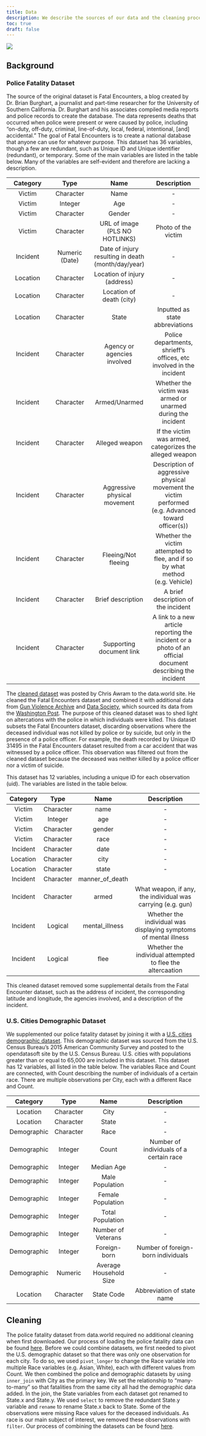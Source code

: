 ```yaml
---
title: Data
description: We describe the sources of our data and the cleaning process.
toc: true
draft: false
---
```


![](images/data-pg-photo-crime-tape.jpeg)

## Background

### Police Fatality Dataset

The source of the original dataset is Fatal Encounters, a blog created by Dr. Brian Burghart, a journalist and part-time researcher for the University of Southern California. Dr. Burghart and his associates compiled media reports and police records to create the database. The data represents deaths that occurred when police were present or were caused by police, including "on-duty, off-duty, criminal, line-of-duty, local, federal, intentional, \[and\] accidental." The goal of Fatal Encounters is to create a national database that anyone can use for whatever purpose. This dataset has 36 variables, though a few are redundant, such as Unique ID and Unique identifier (redundant), or temporary. Some of the main variables are listed in the table below. Many of the variables are self-evident and therefore are lacking a description.

| Category |      Type      |                        Name                        |                                                Description                                                |
|:--------------:|:--------------:|:------------------:|:------------------:|
|  Victim  |   Character    |                        Name                        |                                                    \-                                                     |
|  Victim  |    Integer     |                        Age                         |                                                    \-                                                     |
|  Victim  |   Character    |                       Gender                       |                                                    \-                                                     |
|  Victim  |   Character    |           URL of image (PLS NO HOTLINKS)           |                                            Photo of the victim                                            |
| Incident | Numeric (Date) | Date of injury resulting in death (month/day/year) |                                                    \-                                                     |
| Location |   Character    |            Location of injury (address)            |                                                    \-                                                     |
| Location |   Character    |              Location of death (city)              |                                                    \-                                                     |
| Location |   Character    |                       State                        |                                      Inputted as state abbreviations                                      |
| Incident |   Character    |            Agency or agencies involved             |                    Police departments, shrieff's offices, etc involved in the incident                    |
| Incident |   Character    |                   Armed/Unarmed                    |                        Whether the victim was armed or unarmed during the incident                        |
| Incident |   Character    |                   Alleged weapon                   |                          If the victim was armed, categorizes the alleged weapon                          |
| Incident |   Character    |            Aggressive physical movement            |    Description of aggressive physical movement the victim performed (e.g. Advanced toward officer(s))     |
| Incident |   Character    |                Fleeing/Not fleeing                 |               Whether the victim attempted to flee, and if so by what method (e.g. Vehicle)               |
| Incident |   Character    |                 Brief description                  |                                    A brief description of the incident                                    |
| Incident |   Character    |              Supporting document link              | A link to a new article reporting the incident or a photo of an official document describing the incident |

The [cleaned dataset](https://data.world/awram/us-police-involved-fatalities) was posted by Chris Awram to the data.world site. He cleaned the Fatal Encounters dataset and combined it with additional data from [Gun Violence Archive](https://www.gunviolencearchive.org/) and [Data Society](https://data.world/data-society/fatal-police-shootings), which sourced its data from the [Washington Post](https://github.com/washingtonpost/data-police-shootings). The purpose of this cleaned dataset was to shed light on altercations with the police in which individuals were killed. This dataset subsets the Fatal Encounters dataset, discarding observations where the deceased individual was not killed by police or by suicide, but only in the presence of a police officer. For example, the death recorded by Unique ID 31495 in the Fatal Encounters dataset resulted from a car accident that was witnessed by a police officer. This observation was filtered out from the cleaned dataset because the deceased was neither killed by a police officer nor a victim of suicide.

This dataset has 12 variables, including a unique ID for each observation (uid). The variables are listed in the table below.

| Category |   Type    |      Name       |                           Description                            |
|:--------:|:---------:|:---------------:|:----------------------------------------------------------------:|
|  Victim  | Character |      name       |                                \-                                |
|  Victim  |  Integer  |       age       |                                \-                                |
|  Victim  | Character |     gender      |                                \-                                |
|  Victim  | Character |      race       |                                \-                                |
| Incident | Character |      date       |                                \-                                |
| Location | Character |      city       |                                \-                                |
| Location | Character |      state      |                                \-                                |
| Incident | Character | manner_of_death |                                                                  |
| Incident | Character |      armed      |   What weapon, if any, the individual was carrying (e.g. gun)    |
| Incident |  Logical  | mental_illness  | Whether the individual was displaying symptoms of mental illness |
| Incident |  Logical  |      flee       |    Whether the individual attempted to flee the altercaation     |

This cleaned dataset removed some supplemental details from the Fatal Encounter dataset, such as the address of incident, the corresponding latitude and longitude, the agencies involved, and a description of the incident.

### U.S. Cities Demographic Dataset

We supplemented our police fatality dataset by joining it with a [U.S. cities demographic dataset](https://public.opendatasoft.com/explore/dataset/us-cities-demographics/information/). This demographic dataset was sourced from the U.S. Census Bureau's 2015 American Community Survey and posted to the opendatasoft site by the U.S. Census Bureau. U.S. cities with populations greater than or equal to 65,000 are included in this dataset. This dataset has 12 variables, all listed in the table below. The variables Race and Count are connected, with Count describing the number of individuals of a certain race. There are multiple observations per City, each with a different Race and Count.

|  Category   |   Type    |          Name          |               Description                |
|:-----------:|:---------:|:----------------------:|:----------------------------------------:|
|  Location   | Character |          City          |                    \-                    |
|  Location   | Character |         State          |                    \-                    |
| Demographic | Character |          Race          |                    \-                    |
| Demographic |  Integer  |         Count          | Number of individuals of a certain race  |
| Demographic |  Integer  |       Median Age       |                    \-                    |
| Demographic |  Integer  |    Male Population     |                    \-                    |
| Demographic |  Integer  |   Female Population    |                    \-                    |
| Demographic |  Integer  |    Total Population    |                    \-                    |
| Demographic |  Integer  |   Number of Veterans   |                    \-                    |
| Demographic |  Integer  |      Foreign-born      |    Number of foreign-born individuals    |
| Demographic |  Numeric  | Average Household Size |                    \-                    |
|  Location   | Character |       State Code       |        Abbreviation of state name        |

## Cleaning

The police fatality dataset from data.world required no additional cleaning when first downloaded. Our process of loading the police fatality data can be found [here](http://load_and_clean_data.r/). Before we could combine datasets, we first needed to pivot the U.S. demographic dataset so that there was only one observation for each city. To do so, we used `pivot_longer` to change the Race variable into multiple Race variables (e.g. Asian, White), each with different values from Count. We then combined the police and demographic datasets by using `inner_join` with City as the primary key. We set the relationship to "many-to-many" so that fatalities from the same city all had the demographic data added. In the join, the State variables from each dataset got renamed to State.x and State.y. We used `select` to remove the redundant State.y variable and `rename` to rename State.x back to State. Some of the observations were missing Race values for the deceased individuals. As race is our main subject of interest, we removed these observations with `filter`. Our process of combining the datasets can be found [here](http://combining-datasets.r/).

